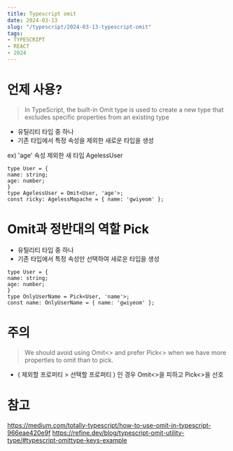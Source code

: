 ```yaml
---
title: Typescript omit
date: 2024-03-13
slug: "/typescript/2024-03-13-typescript-omit"
tags:
- TYPESCRIPT
- REACT
- 2024
---
```



# 언제 사용?
> In TypeScript, the built-in Omit type is used to create a new type that excludes specific properties from an existing type
*  유틸리티 타입 중 하나
*  기존 타입에서 특정 속성을 제외한 새로운 타입을 생성

ex) 'age' 속성 제외한 새 타입 AgelessUser
```
type User = {
name: string;
age: number;
}
type AgelessUser = Omit<User, 'age'>;
const ricky: AgelessMapache = { name: 'gwiyeom' };
```

# Omit과 정반대의 역할 Pick
* 유틸리티 타입 중 하나
* 기존 타입에서 특정 속성만 선택하여 새로운 타입을 생성

```
type User = {
name: string;
age: number;
}
type OnlyUserName = Pick<User, 'name'>;
const name: OnlyUserName = { name: 'gwiyeom' };
```


# 주의
> We should avoid using Omit<> and prefer Pick<> when we have more properties to omit than to pick.

* ( 제외할 프로퍼티 > 선택할 프로퍼티 ) 인 경우 Omit<>을 피하고 Pick<>을 선호

# 참고
https://medium.com/totally-typescript/how-to-use-omit-in-typescript-966eae420e9f
https://refine.dev/blog/typescript-omit-utility-type/#typescript-omittype-keys-example

